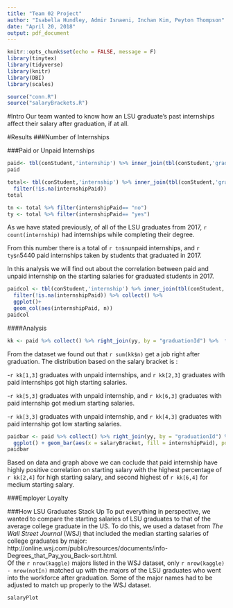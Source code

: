 ```yaml
---
title: "Team 02 Project"
author: "Isabella Hundley, Admir Isnaeni, Inchan Kim, Peyton Thompson"
date: "April 20, 2018"
output: pdf_document
---
```


```r
knitr::opts_chunk$set(echo = FALSE, message = F)
library(tinytex)
library(tidyverse)
library(knitr)
library(DBI)
library(scales)

source("conn.R")
source("salaryBrackets.R")
```

#Intro
Our team wanted to know how an LSU graduate's past internships affect their salary after graduation, if at all. 

#Results
###Number of Internships


###Paid or Unpaid Internships
```r
paid<- tbl(conStudent,'internship') %>% inner_join(tbl(conStudent,'graduation')) %>% select(graduationId,internshipPaid)
paid

total<- tbl(conStudent,'internship') %>% inner_join(tbl(conStudent,'graduation')) %>% select(graduationId,jobTitle,internshipPaid)%>% count(internshipPaid) %>% 
  filter(!is.na(internshipPaid))
total

tn <- total %>% filter(internshipPaid== "no")
ty <- total %>% filter(internshipPaid== "yes")
```
As we have stated previously, of all of the LSU graduates from 2017, `r count(internship)` had internships while completing their degree.  

From this number there is a total of `r tn$n`unpaid internships, and `r ty$n`5440 paid internships taken by students that graduated in 2017.  

In this analysis we will find out about the correlation between paid and unpaid internship on the starting salaries for graduated students in 2017.  
```r
paidcol <- tbl(conStudent,'internship') %>% inner_join(tbl(conStudent,'graduation')) %>% select(graduationId,jobTitle,internshipPaid)%>% count(internshipPaid) %>% 
  filter(!is.na(internshipPaid)) %>% collect() %>% 
  ggplot()+
  geom_col(aes(internshipPaid, n))
paidcol


```
####Analysis

```r
kk <- paid %>% collect() %>% right_join(yy, by = "graduationId") %>%  filter(!is.na(internshipPaid)) %>% select(salaryBracket, internshipPaid) %>% count(salaryBracket, internshipPaid)%>% mutate(percentage = round(n/2600, digits = 3))

```
From the dataset we found out that `r sum(kk$n)` get a job right after graduation. The distribution based on the salary bracket is :

-`r kk[1,3]` graduates with unpaid internships, and `r kk[2,3]` graduates with paid internships got high starting salaries.

-`r kk[5,3]` graduates with unpaid internship, and `r kk[6,3]` graduates with paid internship got medium starting salaries.

-`r kk[3,3]` graduates with unpaid internship, and `r kk[4,3]` graduates with paid internship got low starting salaries.

```r
paidbar <- paid %>% collect() %>% right_join(yy, by = "graduationId") %>%  filter(!is.na(internshipPaid)) %>% 
  ggplot() + geom_bar(aes(x = salaryBracket, fill = internshipPaid), position = "dodge")
paidbar
```
Based on data and graph above we can coclude that paid internship have highly positive correlation on starting salary with the highest percentage of `r kk[2,4]` for high starting salary, and second highest of `r kk[6,4]` for medium starting salary.  

###Employer Loyalty


###How LSU Graduates Stack Up
To put everything in perspective, we wanted to compare the starting salaries of LSU graduates to that of the average college graduate in the US. To do this, we used a dataset from *The Wall Street Journal* (WSJ) that included the median starting salaries of college graduates by major: http://online.wsj.com/public/resources/documents/info-Degrees_that_Pay_you_Back-sort.html.  
Of the `r nrow(kaggle)` majors listed in the WSJ dataset, only `r nrow(kaggle) - nrow(notIn)` matched up with the majors of the LSU graduates who went into the workforce after graduation. Some of the major names had to be adjusted to match up properly to the WSJ dataset.  


```r
salaryPlot
```
```r

```

